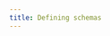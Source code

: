 ```yaml
---
title: Defining schemas
---
```


<style dangerouslySetInnerHTML={{__html: `
#content-area {
  h1 {
  }
  h2 {
    /* text-align: center;
    justify-content: center; */
  }
  h2 {
    padding-top: 40px;
    padding-bottom: 19px;
    /* margin-bottom: 18px; */
    border-bottom: 1px solid hsla(0, 0%, 100%, 0.1);
  }
}`}} />

<div className="flex flex-col items-stretch text-center">
  <div style={{height:"170px"}}>
    <picture className="mx-auto m-0">
      <source media="(prefers-color-scheme: dark)" srcset="/logo/logo_white.png" />
      <img className="mx-auto h-[170px] m-0" alt="mintlify logo" src="/logo/logo_glow.png" width="200px" />
    </picture>
  </div>
  <h1 className="text-3xl font-bold">Zod</h1>
  <p className="mt-2 mb-1">TypeScript-first schema validation with static type inference</p>
  <div style={{height: "36px"}} className="flex flex-row flex-wrap justify-center gap-1 py-2">
    <a className="border-none" href="https://github.com/colinhacks/zod/actions?query=branch%3Amain">
      <img className="m-0" src="https://github.com/colinhacks/zod/actions/workflows/test.yml/badge.svg?event=push&branch=main" alt="Zod CI status" />
    </a>
    <a className="border-none" href="https://twitter.com/colinhacks" rel="nofollow">
      <img className="m-0" src="https://img.shields.io/badge/created%20by-@colinhacks-4BBAAB.svg" alt="Created by Colin McDonnell" />
    </a>
    <a className="border-none" href="https://opensource.org/licenses/MIT" rel="nofollow">
      <img className="m-0" src="https://img.shields.io/github/license/colinhacks/zod" alt="License" />
    </a>
    <a className="border-none" href="https://www.npmjs.com/package/zod" rel="nofollow">
      <img className="m-0" src="https://img.shields.io/npm/dw/zod.svg" alt="npm" />
    </a>
    <a className="border-none" href="https://github.com/colinhacks/zod" rel="nofollow">
      <img className="m-0" src="https://img.shields.io/github/stars/colinhacks/zod" alt="stars" />
    </a>
  </div>
  <div className="flex flex-row justify-center gap-1">
    <a href="https://zod.dev">Website</a>
    <span>&nbsp;&nbsp;•&nbsp;&nbsp;</span>
    <a href="https://discord.gg/RcG33DQJdf">Discord</a>
    <span>&nbsp;&nbsp;•&nbsp;&nbsp;</span>
    <a href="https://twitter.com/colinhacks">𝕏</a>
    <span>&nbsp;&nbsp;•&nbsp;&nbsp;</span>
    <a href="https://bsky.app/profile/zod.dev">Bluesky</a>
    <br />
  </div>
  <div className="flex flex-col items-center max-w-[300px] text-center">
  <p className="mt-[20px]">
    The next major version of Zod (v4) is <br/> under active development, supported by <br/> the <a href="https://clerk.com/blog/zod-fellowship">Clerk OSS Fellowship</a>
    </p>
  </div>

</div>


<h2 align="center">Featured sponsor: Clerk</h2>

<div align="center">
  <a href="https://go.clerk.com/PKHrcwh">
    <picture width="85%" >
      <source media="(prefers-color-scheme: dark)" srcset="https://github.com/colinhacks/zod/assets/3084745/15c8c8be-189d-44ed-b3db-59bf2a21cbe3" />
      <img alt="mintlify logo" src="https://github.com/colinhacks/zod/assets/3084745/15c8c8be-189d-44ed-b3db-59bf2a21cbe3" width="85%" />
    </picture>
  </a>
  <br/>
  <p><sub>Interested in featuring? <a target="_blank" rel="noopener noreferrer" href="mailto:sponsorship@colinhacks.com">Get in touch.</a></sub></p>
</div>


## Introduction

Zod is a TypeScript-first schema declaration and validation library. I'm using the term "schema" to broadly refer to any data type, from a simple `string` to a complex nested object.

Zod is designed to be as developer-friendly as possible. The goal is to eliminate duplicative type declarations. With Zod, you declare a validator _once_ and Zod will automatically infer the static TypeScript type. It's easy to compose simpler types into complex data structures.

## Features

- Zero dependencies
- Works in Node.js and all modern browsers
- Tiny: 8kb minified + zipped
- Immutable: methods (e.g. `.optional()`) return a new instance
- Concise, chainable interface
- Functional approach: [parse, don't validate](https://lexi-lambda.github.io/blog/2019/11/05/parse-don-t-validate/)
- Works with plain JavaScript too! You don't need to use TypeScript.


## Sponsors

Sponsorship at any level is appreciated and encouraged. If you built a paid product using Zod, consider one of the [corporate tiers](https://github.com/sponsors/colinhacks).

<br/>

<h3 align="center">Platinum</h3>

<table align="center" style="justify-content: center;align-items: center;display: flex;">
  <tr>
    <td align="center">
      <p></p>
      <p>
      <a href="https://www.coderabbit.ai/">
        <picture height="80px">
          <source media="(prefers-color-scheme: dark)" srcset="https://github.com/user-attachments/assets/eea24edb-ff20-4532-b57c-e8719f455d6d" />
          <img alt="CodeRabbit logo" height="80px" src="https://github.com/user-attachments/assets/d791bc7d-dc60-4d55-9c31-97779839cb74" />
        </picture>
      </a>
      <br  />   
      Cut code review time & bugs in half
      <br/>
      <a href="https://www.coderabbit.ai/" style="text-decoration:none;">coderabbit.ai</a>
      </p>
      <p></p>
    </td>
  </tr>
</table>

<br/>

<h3 align="center">Gold</h3>

<table align="center" style="justify-content: center;align-items: center;display: flex;">
  <tr>
    <td align="center">
      <p></p>
      <p>
      <a href="https://www.courier.com/?utm_source=zod&utm_campaign=osssponsors">
        <picture height="62px">
          <source media="(prefers-color-scheme: dark)" srcset="https://github.com/user-attachments/assets/6b09506a-78de-47e8-a8c1-792efe31910a" />
          <img alt="Courier logo" height="62px" src="https://github.com/user-attachments/assets/6b09506a-78de-47e8-a8c1-792efe31910a" />
        </picture>
      </a>
      <br  />   
      The API platform for sending notifications
      <br/>
      <a href="https://www.courier.com/?utm_source=zod&utm_campaign=osssponsors" style="text-decoration:none;">courier.com</a>
      </p>
      <p></p>
    </td>
    <td align="center">
      <p></p>
      <p>
      <a href="https://liblab.com/?utm_source=zod">
        <picture height="62px">
          <source media="(prefers-color-scheme: dark)" srcset="https://github.com/user-attachments/assets/34dfa1a2-ce94-46f4-8902-fbfac3e1a9bc">
          <img alt="LibLab" height="62px" src="https://github.com/user-attachments/assets/3de0b617-5137-49c4-b72d-a033cbe602d8">
        </picture>
      </a>
      <br  />   
      Generate better SDKs for your APIs
      <br/>
      <a href="https://liblab.com/?utm_source=zod" style="text-decoration:none;">liblab.com</a>
      </p>
      <p></p>
    </td>
  </tr>
  <tr>
    <td align="center">
      <p></p>
      <p>
      <a href="https://neon.tech">
        <picture height="68px">
          <source media="(prefers-color-scheme: dark)" srcset="https://github.com/user-attachments/assets/83b4b1b1-a9ab-4ae5-a632-56d282f0c444">
          <img alt="Neon" height="68px" src="https://github.com/user-attachments/assets/b5799fc8-81ff-4053-a1c3-b29adf85e7a1">
        </picture>
      </a>
      <br  />   
      Serverless Postgres — Ship faster
      <br/>
      <a href="https://neon.tech" style="text-decoration:none;">neon.tech</a>
      </p>
      <p></p>
    </td>
    <td align="center">
      <p></p>
      <p>
      <a href="https://retool.com/?utm_source=github&utm_medium=referral&utm_campaign=zod">
        <picture height="45px">
          <source media="(prefers-color-scheme: dark)" srcset="https://github.com/colinhacks/zod/assets/3084745/ac65013f-aeb4-48dd-a2ee-41040b69cbe6">
          <img alt="stainless" height="45px" src="https://github.com/colinhacks/zod/assets/3084745/5ef4c11b-efeb-4495-90a8-41b83f798600">
        </picture>
      </a>
      <br  />   
      Build AI apps and workflows with <a href="https://retool.com/products/ai?utm_source=github&utm_medium=referral&utm_campaign=zod">Retool AI</a>
      <br/>
      <a href="https://retool.com/?utm_source=github&utm_medium=referral&utm_campaign=zod" style="text-decoration:none;">retool.com</a>
      </p>
      <p></p>
    </td>
  </tr>
  <tr>
    <td align="center">
      <p></p>
      <p>
      <a href="https://stainlessapi.com">
        <picture height="45px">
          <source media="(prefers-color-scheme: dark)" srcset="https://github.com/colinhacks/zod/assets/3084745/f20759c1-3e51-49d0-a31e-bbc43abec665">
          <img alt="stainless" height="45px" src="https://github.com/colinhacks/zod/assets/3084745/e9444e44-d991-4bba-a697-dbcfad608e47">
        </picture>
      </a>
      <br  />   
      Generate best-in-class SDKs
      <br/>
      <a href="https://stainlessapi.com" style="text-decoration:none;">stainlessapi.com</a>
      </p>
      <p></p>
    </td>
    <td align="center">
      <p></p>
      <p>
      <a href="https://speakeasy.com/?utm_source=zod+docs">
        <picture height="40px">
          <source media="(prefers-color-scheme: dark)" srcset="https://github.com/colinhacks/zod/assets/3084745/b1d86601-c7fb-483c-9927-5dc24ce8b737">
          <img alt="speakeasy" height="40px" src="https://github.com/colinhacks/zod/assets/3084745/647524a4-22bb-4199-be70-404207a5a2b5">
        </picture>
      </a>
      <br  />   
      SDKs & Terraform providers for your API
      <br/>
      <a href="https://speakeasy.com/?utm_source=zod+docs" style="text-decoration:none;">speakeasy.com</a>
      </p>
      <p></p>
    </td>
  </tr>
</table>

<br/>

<h3 align="center">Silver</h3>

<table align="center" style="justify-content: center;align-items: center;display: flex;">
  <tr>
    <td align="center">
      <img src="https://avatars.githubusercontent.com/u/72055470?s=200&v=4" height="50px;" alt="Nitric" />
      <br />
      <a style="text-decoration:none;" href="https://nitric.io/" target="_blank">Nitric</a>
    </td>
    <td align="center">
      <img src="https://avatars.githubusercontent.com/u/89474619?s=200&v=4" height="50px;" alt="PropelAuth" />
      <br />
      <a style="text-decoration:none;" href="https://www.propelauth.com/" target="_blank">PropelAuth</a>
    </td>
    <td align="center">
      <img src="https://avatars.githubusercontent.com/u/80861386?s=200&v=4" height="50px;" alt="Cerbos" />
      <br />
      <a style="text-decoration:none;" href="https://cerbos.dev/" target="_blank">Cerbos</a>
    </td>
    <td align="center">
      <img src="https://avatars.githubusercontent.com/u/301879?s=200&v=4" height="50px;" alt="Scalar.com logo" />
      <br />
      <a style="text-decoration:none;" href="https://scalar.com/" target="_blank">Scalar</a>
    </td>
    </tr><tr>
    <td align="center">
      <img src="https://avatars.githubusercontent.com/u/95297378?s=200&v=4" height="50px;" alt="Trigger.dev logo" />
      <br />
      <a style="text-decoration:none;" href="https://trigger.dev" target="_blank">Trigger.dev</a>
    </td>
    <td align="center">
      <img src="https://avatars.githubusercontent.com/u/125754?s=200&v=4" height="50px;" alt="Transloadit logo" />
      <br />
      <a style="text-decoration:none;" href="https://transloadit.com/?utm_source=zod&utm_medium=refe
    rral&utm_campaign=sponsorship&utm_content=github" target="_blank">Transloadit</a>
    </td>
    <td align="center">
      <img src="https://avatars.githubusercontent.com/u/107880645?s=200&v=4" height="50px;" alt="Infisical logo" />
      <br />
      <a style="text-decoration:none;" href="https://infisical.com" target="_blank">Infisical</a>
    </td>
    <td align="center">
      <img src="https://avatars.githubusercontent.com/u/91036480?s=200&v=4" height="50px;" alt="Whop logo" />
      <br />
      <a style="text-decoration:none;" href="https://whop.com/" target="_blank">Whop</a>
    </td>
    </tr><tr>
    <td align="center">
      <img src="https://avatars.githubusercontent.com/u/36402888?s=200&v=4" height="50px;" alt="CryptoJobsList logo" />
      <br />
      <a style="text-decoration:none;" href="https://cryptojobslist.com/" target="_blank">CryptoJobsList</a>
    </td>
    <td align="center">
      <img src="https://avatars.githubusercontent.com/u/70170949?s=200&v=4" height="50px;" alt="Plain logo" />
      <br />
      <a style="text-decoration:none;" href="https://plain.com/" target="_blank">Plain.</a>
    </td>
    <td align="center">
      <img src="https://avatars.githubusercontent.com/u/78935958?s=200&v=4" height="50px;" alt="Inngest logo" />
      <br />
      <a style="text-decoration:none;" href="https://inngest.com/" target="_blank">Inngest</a>
    </td>
    <td align="center">
      <img src="https://avatars.githubusercontent.com/u/13880908?s=200&v=4" height="50px;" alt="Storyblok CMS" />
      <br />
      <a style="text-decoration:none;" href="https://storyblok.com/" target="_blank">Storyblok</a>
    </td>
    </tr><tr>
    <td align="center">
      <img src="https://avatars.githubusercontent.com/u/16199997?s=200&v=4" height="50px;" alt="Mux logo" />
      <br />
      <a style="text-decoration:none;" href="https://mux.link/zod" target="_blank">Mux</a>
    </td>
  </tr>
</table>

<br/>

<h3 align="center">Bronze</h3>

<table align="center" style="justify-content: center;align-items: center;display: flex;">
  <tr>
    <td align="center">
      <a href="https://www.val.town/">
        <picture width="100%" height="40px">
          <source media="(prefers-color-scheme: dark)" srcset="https://github.com/user-attachments/assets/36961d2e-d92e-42af-9031-a41885ece5f4">
          <img alt="val town logo" src="https://github.com/user-attachments/assets/95305fc4-4da6-4bf8-aea4-bae8f5893e5d" height="40px">
        </picture>
      </a>
    </td>
    <td align="center">
      <a href="https://www.route4me.com/">
        <img src="https://avatars.githubusercontent.com/u/7936820?s=200&v=4" height="40px;" alt="route4me logo" />
      </a>
    </td>
    <td align="center">
      <a href="https://encore.dev">
        <img src="https://github.com/colinhacks/zod/assets/3084745/5ad94e73-cd34-4957-9979-37da85fcf9cd" height="40px;" alt="Encore.dev logo" />
      </a>
    </td>
    <td align="center">
      <a href="https://www.replay.io/">
        <img src="https://avatars.githubusercontent.com/u/60818315?s=200&v=4" height="40px;" alt="Replay.io logo" />
      </a>
    </td>
  </tr>
  <tr>
    <td align="center">
      <a href="https://www.numeric.io">
        <img src="https://i.imgur.com/kTiLtZt.png" height="40px;" alt="Numeric logo" />
      </a>
    </td>
    <td align="center">
      <a href="https://marcatopartners.com">
        <img src="https://avatars.githubusercontent.com/u/84106192?s=200&v=4" height="40px;" alt="Marcato Partners" />
      </a>
    </td>
    <td align="center">
      <a href="https://interval.com">
        <img src="https://avatars.githubusercontent.com/u/67802063?s=200&v=4" height="40px;" alt="" />
      </a>
    </td>
    <td align="center">
      <a href="https://seasoned.cc">
        <img src="https://avatars.githubusercontent.com/u/33913103?s=200&v=4" height="40px;" alt="" />
      </a>
    </td>
  </tr>
  <tr>
    <td align="center">
      <a href="https://www.bamboocreative.nz/">
        <img src="https://avatars.githubusercontent.com/u/41406870?v=4" height="40px;" alt="Bamboo Creative logo" />
      </a>
    </td>
    <td align="center">
      <a href="https://github.com/jasonLaster">
        <img src="https://avatars.githubusercontent.com/u/254562?v=4" height="40px;" alt="Jason Laster" />
      </a>
    </td>
  </tr>
</table>

{/* <h3 align="center">Bronze</h3>

<table align="center" style="justify-content: center;align-items: center;display: flex;">
  <tr>
    <td>Brandon Bayer</td>
    <td>Jiří Brabec</td>
    <td>Alex Johansson</td>
    <td>Fungible Systems</td>
  </tr>
  <tr>
    <td>Adaptable</td>
    <td>Avana Wallet</td>
    <td>Jason Lengstorf</td>
    <td>Global Illumination, Inc.</td>
  </tr>
  <tr>
    <td>MasterBorn</td>
    <td>Ryan Palmer</td>
    <td>Michael Sweeney</td>
    <td>Nextbase</td>
  </tr>
  <tr>
    <td>Remotion</td>
    <td>Connor Sinnott</td>
    <td>Mohammad-Ali A'râbi</td>
    <td>Supatool</td>
  </tr>
</table> */}


## Installation

### Requirements

- TypeScript 4.5+!
- You must enable `strict` mode in your `tsconfig.json`. This is a best practice for all TypeScript projects.

  ```ts
  // tsconfig.json
  {
    // ...
    "compilerOptions": {
      // ...
      "strict": true
    }
  }
  ```

### From `npm`

```sh
npm install zod       # npm
deno add npm:zod      # deno
yarn add zod          # yarn
bun add zod           # bun
pnpm add zod          # pnpm
```

Zod also publishes a canary version on every commit. To install the canary:

```sh
npm install zod@canary       # npm
deno add npm:zod@canary      # deno
yarn add zod@canary          # yarn
bun add zod@canary           # bun
pnpm add zod@canary          # pnpm
```

> The rest of this README assumes you are using npm and importing directly from the `"zod"` package.

<br/>
